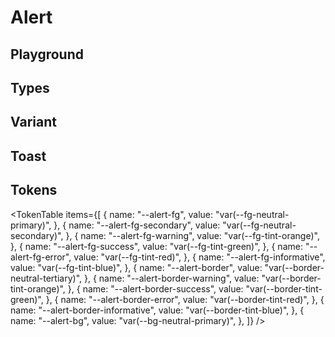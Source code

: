 



<Meta title="Alert" of={AlertStories} />

# Alert

<ThemeSelect />

## Playground

<Canvas of={AlertStories.Default} />
<Controls />

## Types

<Canvas of={AlertStories.Types} />

## Variant

<Canvas of={AlertStories.Variant} />

## Toast

<Canvas of={AlertStories.Toast} />

## Tokens

<TokenTable
  items={[
    {
      name: "--alert-fg",
      value: "var(--fg-neutral-primary)",
    },
    {
      name: "--alert-fg-secondary",
      value: "var(--fg-neutral-secondary)",
    },
    {
      name: "--alert-fg-warning",
      value: "var(--fg-tint-orange)",
    },
    {
      name: "--alert-fg-success",
      value: "var(--fg-tint-green)",
    },
    {
      name: "--alert-fg-error",
      value: "var(--fg-tint-red)",
    },
    {
      name: "--alert-fg-informative",
      value: "var(--fg-tint-blue)",
    },
    {
      name: "--alert-border",
      value: "var(--border-neutral-tertiary)",
    },
    {
      name: "--alert-border-warning",
      value: "var(--border-tint-orange)",
    },
    {
      name: "--alert-border-success",
      value: "var(--border-tint-green)",
    },
    {
      name: "--alert-border-error",
      value: "var(--border-tint-red)",
    },
    {
      name: "--alert-border-informative",
      value: "var(--border-tint-blue)",
    },
    {
      name: "--alert-bg",
      value: "var(--bg-neutral-primary)",
    },
  ]}
/>

<Toaster position="bottom-right" />
